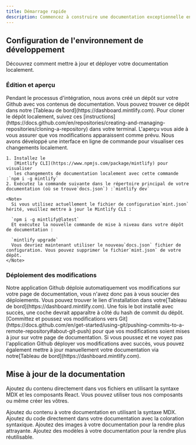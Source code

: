 ```yaml
---
title: Démarrage rapide
description: Commencez à construire une documentation exceptionnelle en moins de 5 minutes
---
```


## Configuration de l'environnement de développement

Découvrez comment mettre à jour et déployer votre documentation localement.

### Édition et aperçu

<AccordionGroup>
  <Accordion icon="github" title="Clone your docs locally">
    Pendant le processus d'intégration, nous avons créé un dépôt sur votre Github avec
    vos contenus de documentation. Vous pouvez trouver ce dépôt dans notre
    [Tableau de bord](https://dashboard.mintlify.com). Pour cloner le dépôt
    localement, suivez ces
    [instructions](https://docs.github.com/en/repositories/creating-and-managing-repositories/cloning-a-repository)
    dans votre terminal.
  </Accordion>

  <Accordion icon="rectangle-terminal" title="Preview changes">
    L'aperçu vous aide à vous assurer que vos modifications apparaissent comme prévu. Nous avons développé
    une interface en ligne de commande pour visualiser ces changements localement.

    1. Installez le
       [Mintlify CLI](https://www.npmjs.com/package/mintlify) pour visualiser
       les changements de documentation localement avec cette commande :`npm i -g mintlify`
    2. Exécutez la commande suivante dans le répertoire principal de votre documentation (où se trouve`docs.json`) :`mintlify dev`

    <Note>
      Si vous utilisez actuellement le fichier de configuration`mint.json` hérité, veuillez mettre à jour le Mintlify CLI :

      `npm i -g mintlify@latest`
      Et exécutez la nouvelle commande de mise à niveau dans votre dépôt de documentation :

      `mintlify upgrade`
      Vous devriez maintenant utiliser le nouveau`docs.json` fichier de configuration. Vous pouvez supprimer le fichier`mint.json` de votre dépôt.
    </Note>
  </Accordion>
</AccordionGroup>

### Déploiement des modifications

<AccordionGroup>
  <Accordion icon="message-bot" title="Install our Github app">
    Notre application Github déploie automatiquement vos modifications sur votre page de documentation,
    vous n'avez donc pas à vous soucier des déploiements. Vous pouvez trouver le lien d'installation dans
    votre[Tableau de bord](https://dashboard.mintlify.com). Une fois le bot installé avec succès,
    une coche devrait apparaître à côté du hash de commit du dépôt.
  </Accordion>

  <Accordion icon="rocket" title="Push your changes">
    [Committez et poussez vos modifications vers
    Git](https://docs.github.com/en/get-started/using-git/pushing-commits-to-a-remote-repository#about-git-push)
    pour que vos modifications soient mises à jour sur votre page de documentation. Si vous poussez et ne voyez pas
    l'application Github déployer vos modifications avec succès, vous pouvez également mettre à jour manuellement votre documentation via
    notre[Tableau de bord](https://dashboard.mintlify.com).
  </Accordion>
</AccordionGroup>

## Mise à jour de la documentation

Ajoutez du contenu directement dans vos fichiers en utilisant la syntaxe MDX et les composants React. Vous pouvez utiliser tous nos composants ou même créer les vôtres.

<CardGroup>
  <Card title="Add Content With MDX" icon="file" href="/essentials/markdown">
    Ajoutez du contenu à votre documentation en utilisant la syntaxe MDX.
  </Card>

  <Card title="Add Code Blocks" icon="square-code" href="/essentials/code">
    Ajoutez du code directement dans votre documentation avec la coloration syntaxique.
  </Card>

  <Card title="Add Images" icon="image" href="/essentials/images">
    Ajoutez des images à votre documentation pour la rendre plus attrayante.
  </Card>

  <Card title="Add Custom Components" icon="puzzle-piece" href="/essentials/reusable-snippets">
    Ajoutez des modèles à votre documentation pour la rendre plus réutilisable.
  </Card>
</CardGroup>
